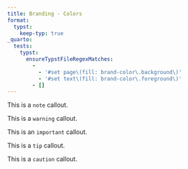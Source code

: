 ```yaml
---
title: Branding - Colors
format:
  typst:
    keep-typ: true
_quarto:
  tests:
    typst:
      ensureTypstFileRegexMatches:
        -
          - '#set page\(fill: brand-color\.background\)'
          - '#set text\(fill: brand-color\.foreground\)'
        - []
---
```


::: {.callout-note}
This is a `note` callout.
:::

::: {.callout-warning}
This is a `warning` callout.
:::

::: {.callout-important}
This is an `important` callout.
:::

::: {.callout-tip}
This is a `tip` callout.
:::

::: {.callout-caution}
This is a `caution` callout.
:::


